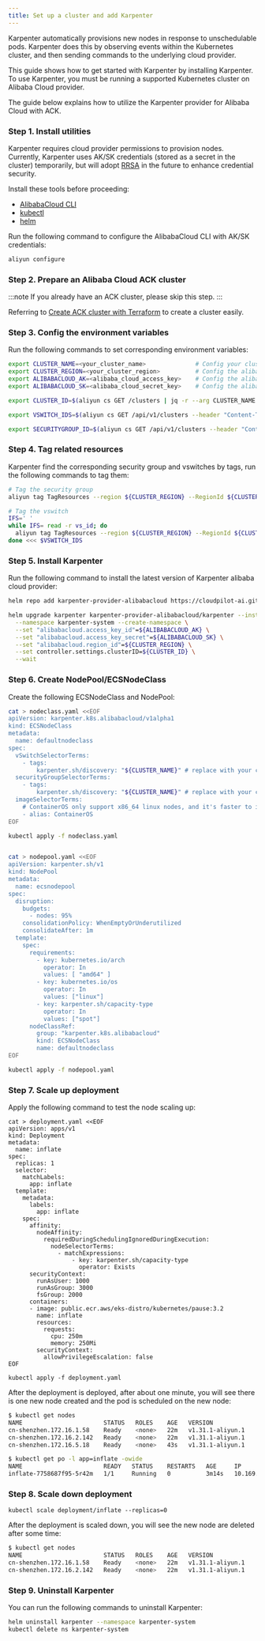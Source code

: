 ```yaml
---
title: Set up a cluster and add Karpenter
---
```


Karpenter automatically provisions new nodes in response to unschedulable pods. Karpenter does this by observing events within the Kubernetes cluster, and then sending commands to the underlying cloud provider.

This guide shows how to get started with Karpenter by installing Karpenter. To use Karpenter, you must be running a supported Kubernetes cluster on Alibaba Cloud provider.

The guide below explains how to utilize the Karpenter provider for Alibaba Cloud with ACK.

### Step 1. Install utilities

Karpenter requires cloud provider permissions to provision nodes. Currently, Karpenter uses AK/SK credentials (stored as a secret in the cluster) temporarily, but will adopt [RRSA](https://github.com/cloudpilot-ai/karpenter-provider-alicloud/issues/29) in the future to enhance credential security.

Install these tools before proceeding:
* [AlibabaCloud CLI](https://www.alibabacloud.com/help/en/cli/installation-guide/)
* [kubectl](https://kubernetes.io/docs/tasks/tools/)
* [helm](https://helm.sh/docs/intro/install/)

Run the following command to configure the AlibabaCloud CLI with AK/SK credentials:
```bash
aliyun configure
```

### Step 2. Prepare an Alibaba Cloud ACK cluster

:::note
If you already have an ACK cluster, please skip this step.
:::

Referring to [Create ACK cluster with Terraform](https://github.com/cloudpilot-ai/examples/tree/main/clusters/ack-spot-flannel) to create a cluster easily.

### Step 3. Config the environment variables

Run the following commands to set corresponding environment variables:
```bash
export CLUSTER_NAME=<your_cluster_name>              # Config your cluster name
export CLUSTER_REGION=<your_cluster_region>          # Config the alibabacloud region
export ALIBABACLOUD_AK=<alibaba_cloud_access_key>    # Config the alibabacloud AK
export ALIBABACLOUD_SK=<alibaba_cloud_secret_key>    # Config the alibabacloud SK

export CLUSTER_ID=$(aliyun cs GET /clusters | jq -r --arg CLUSTER_NAME "$CLUSTER_NAME" '.[] | select(.name == $CLUSTER_NAME) | .cluster_id')

export VSWITCH_IDS=$(aliyun cs GET /api/v1/clusters --header "Content-Type=application/json;" | jq -r --arg CLUSTER_NAME "$CLUSTER_NAME" '.clusters[] | select(.name == $CLUSTER_NAME) | .vswitch_ids[]')

export SECURITYGROUP_ID=$(aliyun cs GET /api/v1/clusters --header "Content-Type=application/json;" | jq -r --arg CLUSTER_NAME "$CLUSTER_NAME" '.clusters[] | select(.name == $CLUSTER_NAME) | .security_group_id')
```

### Step 4. Tag related resources

Karpenter find the corresponding security group and vswitches by tags, run the following commands to tag them:
```bash
# Tag the security group
aliyun tag TagResources --region ${CLUSTER_REGION} --RegionId ${CLUSTER_REGION} --ResourceARN.1 "acs:ecs:*:*:securitygroup/${SECURITYGROUP_ID}" --Tags "{\"karpenter.sh/discovery\": \"$CLUSTER_NAME\"}"

# Tag the vswitch
IFS=' '
while IFS= read -r vs_id; do
  aliyun tag TagResources --region ${CLUSTER_REGION} --RegionId ${CLUSTER_REGION} --ResourceARN.1 "acs:vpc:*:*:vswitch/${vs_id}" --Tags "{\"karpenter.sh/discovery\": \"$CLUSTER_NAME\"}"
done <<< $VSWITCH_IDS
```

### Step 5. Install Karpenter

Run the following command to install the latest version of Karpenter alibaba cloud provider:

```bash
helm repo add karpenter-provider-alibabacloud https://cloudpilot-ai.github.io/karpenter-provider-alibabacloud

helm upgrade karpenter karpenter-provider-alibabacloud/karpenter --install --version 0.1.2 \
  --namespace karpenter-system --create-namespace \
  --set "alibabacloud.access_key_id"=${ALIBABACLOUD_AK} \
  --set "alibabacloud.access_key_secret"=${ALIBABACLOUD_SK} \
  --set "alibabacloud.region_id"=${CLUSTER_REGION} \
  --set controller.settings.clusterID=${CLUSTER_ID} \
  --wait
```

### Step 6. Create NodePool/ECSNodeClass

Create the following ECSNodeClass and NodePool:
```bash
cat > nodeclass.yaml <<EOF
apiVersion: karpenter.k8s.alibabacloud/v1alpha1
kind: ECSNodeClass
metadata:
  name: defaultnodeclass
spec:
  vSwitchSelectorTerms:
    - tags:
        karpenter.sh/discovery: "${CLUSTER_NAME}" # replace with your cluster name
  securityGroupSelectorTerms:
    - tags:
        karpenter.sh/discovery: "${CLUSTER_NAME}" # replace with your cluster name
  imageSelectorTerms:
    # ContainerOS only support x86_64 linux nodes, and it's faster to initialize
    - alias: ContainerOS
EOF

kubectl apply -f nodeclass.yaml


cat > nodepool.yaml <<EOF
apiVersion: karpenter.sh/v1
kind: NodePool
metadata:
  name: ecsnodepool
spec:
  disruption:
    budgets:
      - nodes: 95%
    consolidationPolicy: WhenEmptyOrUnderutilized
    consolidateAfter: 1m
  template:
    spec:
      requirements:
        - key: kubernetes.io/arch
          operator: In
          values: [ "amd64" ]
        - key: kubernetes.io/os
          operator: In
          values: ["linux"]
        - key: karpenter.sh/capacity-type
          operator: In
          values: ["spot"]
      nodeClassRef:
        group: "karpenter.k8s.alibabacloud"
        kind: ECSNodeClass
        name: defaultnodeclass
EOF

kubectl apply -f nodepool.yaml
```

### Step 7. Scale up deployment

Apply the following command to test the node scaling up:
```
cat > deployment.yaml <<EOF
apiVersion: apps/v1
kind: Deployment
metadata:
  name: inflate
spec:
  replicas: 1
  selector:
    matchLabels:
      app: inflate
  template:
    metadata:
      labels:
        app: inflate
    spec:
      affinity:
        nodeAffinity:
          requiredDuringSchedulingIgnoredDuringExecution:
            nodeSelectorTerms:
              - matchExpressions:
                  - key: karpenter.sh/capacity-type
                    operator: Exists
      securityContext:
        runAsUser: 1000
        runAsGroup: 3000
        fsGroup: 2000
      containers:
      - image: public.ecr.aws/eks-distro/kubernetes/pause:3.2
        name: inflate
        resources:
          requests:
            cpu: 250m
            memory: 250Mi
        securityContext:
          allowPrivilegeEscalation: false
EOF

kubectl apply -f deployment.yaml
```

After the deployment is deployed, after about one minute, you will see there is one new node created and the pod is scheduled on the new node:
```bash
$ kubectl get nodes
NAME                       STATUS   ROLES    AGE   VERSION
cn-shenzhen.172.16.1.58    Ready    <none>   22m   v1.31.1-aliyun.1
cn-shenzhen.172.16.2.142   Ready    <none>   22m   v1.31.1-aliyun.1
cn-shenzhen.172.16.5.18    Ready    <none>   43s   v1.31.1-aliyun.1

$ kubectl get po -l app=inflate -owide
NAME                       READY   STATUS    RESTARTS   AGE     IP           NODE                      NOMINATED NODE   READINESS GATES
inflate-7758687f95-5r42m   1/1     Running   0          3m14s   10.169.2.2   cn-shenzhen.172.16.5.18   <none>           <none>
```

### Step 8. Scale down deployment

```
kubectl scale deployment/inflate --replicas=0
```

After the deployment is scaled down, you will see the new node are deleted after some time:
```bash
$ kubectl get nodes
NAME                       STATUS   ROLES    AGE   VERSION
cn-shenzhen.172.16.1.58    Ready    <none>   22m   v1.31.1-aliyun.1
cn-shenzhen.172.16.2.142   Ready    <none>   22m   v1.31.1-aliyun.1
```

### Step 9. Uninstall Karpenter

You can run the following commands to uninstall Karpenter:
```bash
helm uninstall karpenter --namespace karpenter-system
kubectl delete ns karpenter-system
```
